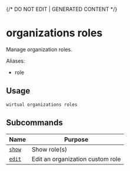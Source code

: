 {/* DO NOT EDIT | GENERATED CONTENT */}

# organizations roles

Manage organization roles.

Aliases:

- role

## Usage

```console
wirtual organizations roles
```

## Subcommands

| Name                                               | Purpose                          |
| -------------------------------------------------- | -------------------------------- |
| [<code>show</code>](./organizations_roles_show.md) | Show role(s)                     |
| [<code>edit</code>](./organizations_roles_edit.md) | Edit an organization custom role |

